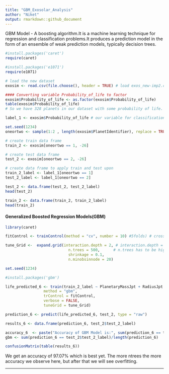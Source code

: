 ```yaml
---
title: "GBM_Exosolar_Analysis"
author: "Niket"
output: rmarkdown::github_document
---
```


GBM Model - A boosting algorithm.It is a machine learning technique for regression and classification problems.It produces a prediction model in the form of an ensemble of weak prediction models, typically decision trees.

```r
#install.packages('caret')
require(caret)

#install.packages('e1071')
require(e1071)
```

```r
# load the new dataset
exosim <- read.csv(file.choose(), header = TRUE) # load exos_new-imp2.csv
```

```r
#### Converting variable Probability_of_life to factor
exosim$Probability_of_life <- as.factor(exosim$Probability_of_life)
table(exosim$Probability_of_life)
# So we have 328 planets in our dataset with some probability of life.
```


```r
label_1 <- exosim$Probability_of_life # our variable for classification
```

```r
set.seed(1234)
oneortwo <- sample(1:2 , length(exosim$PlanetIdentifier), replace = TRUE, prob=c(0.8, 0.2)) # generating random values and storing them
```

```r
# create train data frame
train_2 <- exosim[oneortwo == 1, -26]

# create test data frame
test_2 <- exosim[oneortwo == 2, -26]

# create data frame to apply train and test upon
train_2_label <- label_1[oneortwo == 1]
test_2_label <- label_1[oneortwo == 2]
```


```r
test_2 <- data.frame(test_2, test_2_label)
head(test_2)

train_2 <- data.frame(train_2, train_2_label)
head(train_2)
```

#### Generalized Boosted Regression Models(GBM)

```r
library(caret)
```

```r
fitControl <- trainControl(method = "cv", number = 10) #5folds) # cross validation (cv) is used to determine the optimum number of trees. 
```

```r
tune_Grid <-  expand.grid(interaction.depth = 2, # interaction.depth = 2, shrinkage = 0.1 came from a bit of experimenting.
                            n.trees = 500,      # n.trees has to be high enough that it is clear the optimum number of trees is lower than the number estimated.
                            shrinkage = 0.1,
                            n.minobsinnode = 20)
```

```r
set.seed(1234)

#install.packages('gbm')

life_predicted_6 <- train(train_2_label ~ PlanetaryMassJpt + RadiusJpt + PeriodDays + SemiMajorAxisAU + Eccentricity + PeriastronDeg + LongitudeDeg + AscendingNodeDeg + InclinationDeg + SurfaceTempK + AgeGyr + DiscoveryYear + DistFromSunParsec + HostStarMassSlrMass + HostStarRadiusSlrRad + HostStarMetallicity + HostStarTempK + HostStarAgeGyr + TypeFlag + DiscoveryMethod , data = train_2,
                 method = "gbm",
                 trControl = fitControl,
                 verbose = FALSE,
                 tuneGrid = tune_Grid)
```

```r
prediction_6 <- predict(life_predicted_6, test_2, type = "raw") 
```


```r
results_6 <- data.frame(prediction_6, test_2$test_2_label)

accuracy_6  <- paste("Accuracy of GBM Model is:", sum(prediction_6 == test_2$test_2_label)/length(prediction_6))
gbm <- sum(prediction_6 == test_2$test_2_label)/length(prediction_6)

confusionMatrix(table(results_6))
```

We get an accuracy of 97.07% which is best yet. The more ntrees the more accuracy we observe here, but after that we will see overfitting. 

***